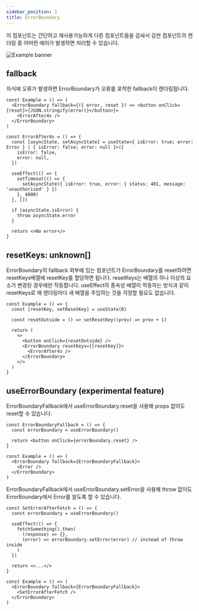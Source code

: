 ```yaml
---
sidebar_position: 2
title: ErrorBoundary
---
```


이 컴포넌트는 간단하고 재사용가능하게 다른 컴포넌트들을 감싸서 감싼 컴포넌트의 렌더링 중 어떠한 에러가 발생하면 처리할 수 있습니다.

![Example banner](/gif/errorboundary-example.gif)

## fallback

자식에 오류가 발생하면 ErrorBoundary가 오류를 포착한 fallback이 렌더링됩니다.

```tsx
const Example = () => (
  <ErrorBoundary fallback={({ error, reset }) => <button onClick={reset}>{JSON.stringify(error)}</button>}>
    <ErrorAfter4s />
  </ErrorBoundary>
)

const ErrorAfter4s = () => {
  const [asyncState, setAsyncState] = useState<{ isError: true; error: Error } | { isError: false; error: null }>({
    isError: false,
    error: null,
  })

  useEffect(() => {
    setTimeout(() => {
      setAsyncState({ isError: true, error: { status: 401, message: 'unauthorized' } })
    }, 4000)
  }, [])

  if (asyncState.isError) {
    throw asyncState.error
  }

  return <>No error</>
}
```

## resetKeys: unknown[]

ErrorBoundary의 fallback 외부에 있는 컴포넌트가 ErrorBoundary를 reset하려면 resetKeys배열에 resetKey를 할당하면 됩니다. resetKeys는 배열의 하나 이상의 요소가 변경된 경우에만 작동합니다. useEffect의 종속성 배열이 작동하는 방식과 같이 resetKeys로 매 렌더링마다 새 배열을 주입하는 것을 걱정할 필요도 없습니다.

```tsx
const Example = () => {
  const [resetKey, setResetKey] = useState(0)

  const resetOutside = () => setResetKey((prev) => prev + 1)

  return (
    <>
      <button onClick={resetOutside} />
      <ErrorBoundary resetKeys={[resetKey]}>
        <ErrorAfter4s />
      </ErrorBoundary>
    </>
  )
}
```

## useErrorBoundary (experimental feature)

ErrorBoundaryFallback에서 useErrorBoundary.reset을 사용해 props 없이도 reset할 수 있습니다.

```tsx
const ErrorBoundaryFallback = () => {
  const errorBoundary = useErrorBoundary()

  return <button onClick={errorBoundary.reset} />
}

const Example = () => (
  <ErrorBoundary fallback={ErrorBoundaryFallback}>
    <Error />
  </ErrorBoundary>
)
```

ErrorBoundaryFallback에서 useErrorBoundary.setError을 사용해 throw 없이도 ErrorBoundary에서 Error를 알도록 할 수 있습니다.

```tsx
const SetErrorAfterFetch = () => {
  const errorBoundary = useErrorBoundary()

  useEffect(() => {
    fetchSomething().then(
      (response) => {},
      (error) => errorBoundary.setError(error) // instead of throw inside
    )
  })

  return <>...</>
}

const Example = () => (
  <ErrorBoundary fallback={ErrorBoundaryFallback}>
    <SetErrorAfterFetch />
  </ErrorBoundary>
)
```

